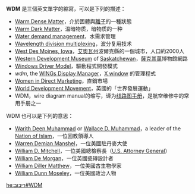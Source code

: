 {{Link style|time=2015-12-13T11:59:06+00:00}}
'''WDM''' 是三個英文單字的縮寫，可以是下列的描述：
* [[Warm_Dense_Matter|Warm Dense Matter]]，介於固體與[[離子|離子]]的一種狀態
* [[温暗物质|Warm Dark Matter]]，温暗物质，暗物质的一种
* [[Water_demand_management|Water demand management]]，水需求管理
* [[Wavelength_division_multiplexing|Wavelength division multiplexing]]，波分复用技术
* [[West_Des_Moines,_Iowa|West Des Moines, Iowa]]，[[艾奧瓦州|艾奧瓦州]]波爾克縣的一個城市，人口約2000人
* [[Western_Development_Museum|Western Development Museum]] of [[Saskatchewan|Saskatchewan]]，[[薩克其萬|薩克其萬]]博物館網路
* [[Windows_Driver_Model|Windows Driver Model]]，驅動程式開發模式
* ''wdm'', the [[WINGs_Display_Manager|WINGs Display Manager]]，[[X_Window系統|X window]] 的管理程式
* [[Women_in_Direct_Marketing|Women in Direct Marketing]]，直銷市場
* [[World_Development_Movement|World Development Movement]]，英國的「世界發展運動」
* WDM，wire diagram manual的缩写，译为[[线路图手册|线路图手册]]，是航空维修中的常用手册之一

WDM 也可以是下列的意思：

*[[Warith_Deen_Muhammad|Warith Deen Muhammad]] or [[Wallace_D._Muhammad|Wallace D. Muhammad]]，a leader of the [[Nation_of_Islam|Nation of Islam]]，一位回教領導人
*[[Warren_Demian_Manshel|Warren Demian Manshel]]，一位美國駐丹麥大使
*[[William_D._Mitchell|William D. Mitchell]]，一位美國總檢察長（[[:en:U.S._Attorney_General|U.S. Attorney General]]）
*[[William_De_Morgan|William De Morgan]]，一位英國瓷磚設計者
*[[William_Diller_Matthew|William Diller Matthew]]，一位美國古生物學家
*[[William_Dunn_Moseley|William Dunn Moseley]]，一位美國政治人物

{{disambig|Cat=三字拉丁字母缩写消歧义}}

[[he:ריבוב#WDM|he:ריבוב#WDM]]
